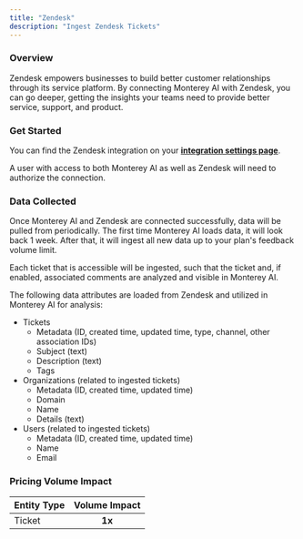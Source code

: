 ```yaml
---
title: "Zendesk"
description: "Ingest Zendesk Tickets"
---
```


### Overview

Zendesk empowers businesses to build better customer relationships through its service platform. By connecting Monterey AI with Zendesk, you can go deeper, getting the insights your teams need to provide better service, support, and product.

### Get Started

You can find the Zendesk integration on your **[integration settings page](https://app.monterey.ai/w/default/settings/integrations/zendesk)**.

A user with access to both Monterey AI as well as Zendesk will need to authorize the connection.

<Steps>
  <Step title='Go to "Settings"' />
  <Step title='Click "Integrations" in the navigation menu' />
  <Step title='Click "Zendesk"' />
  <Step title='Click "Connect"' />
  <Step title="If necessary, log in to Zendesk using the appropriate account" />
  <Step title="Review and approve the permissions requested" />
  <Step title="Once confirmed, you will be returned to Monterey AI, where you can toggle on ticket ingestion" />
  <Step title="[Optional] You can also enable each comment on the zendesk tickets to be ingested" />
</Steps>

### Data Collected

Once Monterey AI and Zendesk are connected successfully, data will be pulled from periodically. The first time Monterey AI loads data, it will look back 1 week. After that, it will ingest all new data up to your plan's feedback volume limit.

Each ticket that is accessible will be ingested, such that the ticket and, if enabled, associated comments are analyzed and visible in Monterey AI.

The following data attributes are loaded from Zendesk and utilized in Monterey AI for analysis:

- Tickets
  - Metadata (ID, created time, updated time, type, channel, other association IDs)
  - Subject (text)
  - Description (text)
  - Tags
- Organizations (related to ingested tickets)
  - Metadata (ID, created time, updated time)
  - Domain
  - Name
  - Details (text)
- Users (related to ingested tickets)
  - Metadata (ID, created time, updated time)
  - Name
  - Email

### Pricing Volume Impact

| Entity Type | Volume Impact |
| :---------- | :-----------: |
| Ticket      |    **1x**     |
